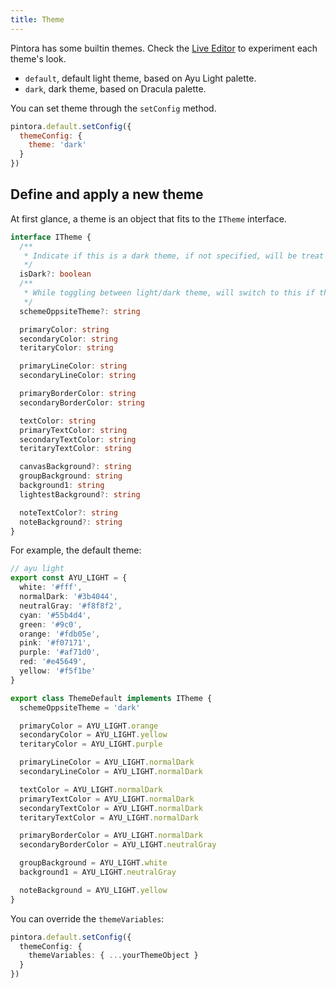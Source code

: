 ```yaml
---
title: Theme
---
```


Pintora has some builtin themes. Check the [Live Editor](https://pintorajs.vercel.app/demo/live-editor) to experiment each theme's look.

- `default`, default light theme, based on Ayu Light palette.
- `dark`, dark theme, based on Dracula palette.

You can set theme through the `setConfig` method.

```js
pintora.default.setConfig({
  themeConfig: {
    theme: 'dark'
  }
})
```

## Define and apply a new theme

At first glance, a theme is an object that fits to the `ITheme` interface.

```ts
interface ITheme {
  /**
   * Indicate if this is a dark theme, if not specified, will be treat as a light theme
   */
  isDark?: boolean
  /**
   * While toggling between light/dark theme, will switch to this if this is specified
   */
  schemeOppsiteTheme?: string

  primaryColor: string
  secondaryColor: string
  teritaryColor: string

  primaryLineColor: string
  secondaryLineColor: string

  primaryBorderColor: string
  secondaryBorderColor: string

  textColor: string
  primaryTextColor: string
  secondaryTextColor: string
  teritaryTextColor: string

  canvasBackground?: string
  groupBackground: string
  background1: string
  lightestBackground?: string

  noteTextColor?: string
  noteBackground?: string
}
```

For example, the default theme:

```ts
// ayu light
export const AYU_LIGHT = {
  white: '#fff',
  normalDark: '#3b4044',
  neutralGray: '#f8f8f2',
  cyan: '#55b4d4',
  green: '#9c0',
  orange: '#fdb05e',
  pink: '#f07171',
  purple: '#af71d0',
  red: '#e45649',
  yellow: '#f5f1be'
}

export class ThemeDefault implements ITheme {
  schemeOppsiteTheme = 'dark'

  primaryColor = AYU_LIGHT.orange
  secondaryColor = AYU_LIGHT.yellow
  teritaryColor = AYU_LIGHT.purple

  primaryLineColor = AYU_LIGHT.normalDark
  secondaryLineColor = AYU_LIGHT.normalDark

  textColor = AYU_LIGHT.normalDark
  primaryTextColor = AYU_LIGHT.normalDark
  secondaryTextColor = AYU_LIGHT.normalDark
  teritaryTextColor = AYU_LIGHT.normalDark

  primaryBorderColor = AYU_LIGHT.normalDark
  secondaryBorderColor = AYU_LIGHT.neutralGray

  groupBackground = AYU_LIGHT.white
  background1 = AYU_LIGHT.neutralGray

  noteBackground = AYU_LIGHT.yellow
}
```

You can override the `themeVariables`:

```ts
pintora.default.setConfig({
  themeConfig: {
    themeVariables: { ...yourThemeObject }
  }
})
```
